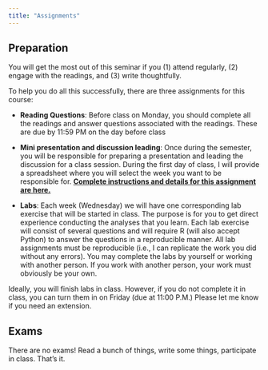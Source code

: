 ```yaml
---
title: "Assignments"
---
```

## Preparation

You will get the most out of this seminar if you (1) attend regularly, (2) engage with the readings, and (3) write thoughtfully.

To help you do all this successfully, there are three assignments for this course: 

- **Reading Questions**: Before class on Monday, you should complete all the readings and answer questions associated with the readings. These are due by 11:59 PM on the day before class

- **Mini presentation and discussion leading**: Once during the semester, you will be responsible for preparing a presentation and leading the discussion for a class session. During the first day of class, I will provide a spreadsheet where you will select the week you want to be responsible for. [**Complete instructions and details for this assignment are here.**](/Assignments/presentation-discussion.qmd)

- **Labs**: 
Each week (Wednesday) we will have one corresponding lab exercise that will be started in class. The purpose is for you to get direct experience conducting the analyses that you learn. Each lab exercise will consist of several questions and will require R (will also accept Python) to answer the questions in a reproducible manner. All lab assignments must be reproducible (i.e., I can replicate the work you did without any errors). You may complete the labs by yourself or working with another person. If you work with another person, your work must obviously be your own.

Ideally, you will finish labs in class. However, if you do not complete it in class, you can turn them in on Friday (due at 11:00 P.M.) Please let me know if you need an extension.

## Exams

There are no exams! Read a bunch of things, write some things, participate in class. That's it.
